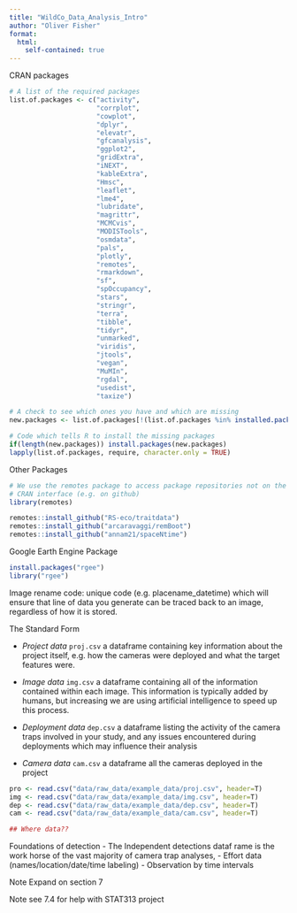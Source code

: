 ```yaml
---
title: "WildCo_Data_Analysis_Intro"
author: "Oliver Fisher"
format: 
  html:
    self-contained: true
---
```


CRAN packages

```r
# A list of the required packages
list.of.packages <- c("activity",
                      "corrplot",
                      "cowplot",
                      "dplyr", 
                      "elevatr",
                      "gfcanalysis",  
                      "ggplot2",
                      "gridExtra",
                      "iNEXT",
                      "kableExtra",
                      "Hmsc",
                      "leaflet",
                      "lme4",
                      "lubridate",
                      "magrittr",
                      "MCMCvis",
                      "MODISTools",
                      "osmdata",
                      "pals",
                      "plotly",
                      "remotes",
                      "rmarkdown",
                      "sf",
                      "spOccupancy",
                      "stars",
                      "stringr",
                      "terra",
                      "tibble",
                      "tidyr", 
                      "unmarked",
                      "viridis",
                      "jtools",
                      "vegan",
                      "MuMIn",
                      "rgdal",
                      "usedist",
                      "taxize")

# A check to see which ones you have and which are missing
new.packages <- list.of.packages[!(list.of.packages %in% installed.packages()[,"Package"])]

# Code which tells R to install the missing packages
if(length(new.packages)) install.packages(new.packages)
lapply(list.of.packages, require, character.only = TRUE)
```

Other Packages

```r
# We use the remotes package to access package repositories not on the 
# CRAN interface (e.g. on github)
library(remotes)

remotes::install_github("RS-eco/traitdata")
remotes::install_github("arcaravaggi/remBoot")
remotes::install_github("annam21/spaceNtime")
```

Google Earth Engine Package

```r
install.packages("rgee")
library("rgee")
```

Image rename code: unique code (e.g. placename_datetime) which will ensure that line of data you generate can be traced back to an image, regardless of how it is stored.

The Standard Form

-   *Project data* `proj.csv` a dataframe containing key information about the project itself, e.g. how the cameras were deployed and what the target features were.

-   *Image data* `img.csv` a dataframe containing all of the information contained within each image. This information is typically added by humans, but increasing we are using artificial intelligence to speed up this process.

-   *Deployment data* `dep.csv` a dataframe listing the activity of the camera traps involved in your study, and any issues encountered during deployments which may influence their analysis

-   *Camera data* `cam.csv` a dataframe all the cameras deployed in the project

```r
pro <- read.csv("data/raw_data/example_data/proj.csv", header=T)
img <- read.csv("data/raw_data/example_data/img.csv", header=T)
dep <- read.csv("data/raw_data/example_data/dep.csv", header=T)
cam <- read.csv("data/raw_data/example_data/cam.csv", header=T)

## Where data??
```


Foundations of detection
- The Independent detections dataf rame is the work horse of the vast majority of camera trap analyses,
- Effort data (names/location/date/time labeling)
- Observation by time intervals

Note Expand on section 7


Note see 7.4 for help with STAT313 project
